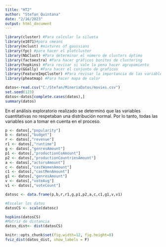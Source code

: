 ---
title: "HT2"
author: "Stefan Quintana"
date: "2/16/2023"
output: html_document
---

```{r, echo=FALSE}
library(cluster) #Para calcular la silueta
library(e1071)#para cmeans
library(mclust) #mixtures of gaussians
library(fpc) #para hacer el plotcluster
library(NbClust) #Para determinar el número de clusters óptimo
library(factoextra) #Para hacer gráficos bonitos de clustering
library(hopkins) #Para revisar si vale la pena hacer agrupamiento
library(GGally) #Para hacer el conjunto de graficos
library(FeatureImpCluster) #Para revisar la importancia de las variables en los grupos.
library(pheatmap) #Para hacer mapa de calor
```

```{r, echo=False}
datos<-read.csv("C:/Stefan/MineriaDatos/movies.csv")
set.seed(123)
datos<-datos[complete.cases(datos),]
summary(datos)
```
En el análisis exploratorio realizado se determinó que las variables cuantitativas no respetaban una distribución normal. Por lo tanto, todas las variables son a tomar en cuenta en el proceso.

```{r, echo=FALSE}

p <- datos[,"popularity"]
b <- datos[,"budget"]
r <- datos[,"revenue"]
r1 <- datos[,"runtime"]
g <- datos[,"genresAmount"]
p1 <- datos[,"productionCoAmount"]
p2 <- datos[,"productionCountriesAmount"]
a <- datos[,"actorsAmount"]
c <- datos[,"castWomenAmount"]
c1 <- datos[,"castMenAmount"]
g1 <- datos[,"genresAmount"]
v <- datos[,"voteAvg"]
v1 <- datos[,"voteCount"]

datosc <- data.frame(p,b,r,r1,g,p1,p2,a,c,c1,g1,v,v1)

#Escalar los datos
datosCS <- scale(datosc)
```

```{r} 
hopkins(datosCS)
#Matriz de distancia
datos_dist<- dist(datosCS)
```
```{r}
knitr::opts_chunk$set(fig.width=12, fig.height=8) 
fviz_dist(datos_dist, show_labels = F)
```



